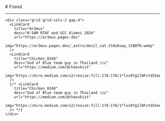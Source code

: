 
<BaseLayout title="Friend">
  <BaseCard title="Friend">
# Friend

---

    <div class="grid grid-cols-2 gap-4">
      <LinkCard
        title="Ar3mus"
        desc="N'SAM RTAF and GCC Alumni 2024"
        url="https://ar3mus.pages.dev"
        img="https://ar3mus.pages.dev/_astro/devil_cat.Ct0a5uwy_1tBOTH.webp"
      />
      <LinkCard
        title="Chicken_0248"
        desc="God of Blue team guy in Thailand 🇹🇭"
        url="https://medium.com/@chaoskist"
        img="https://miro.medium.com/v2/resize:fill:176:176/1*lxx97g1lNFctdSSeA1sHoQ.png"
      />
      {/* <LinkCard
        title="Chicken_0248"
        desc="God of Blue team guy in Thailand 🇹🇭"
        url="https://medium.com/@chaoskist"
        img="https://miro.medium.com/v2/resize:fill:176:176/1*lxx97g1lNFctdSSeA1sHoQ.png"
      /> */}
    </div>

  </BaseCard>
</BaseLayout>
